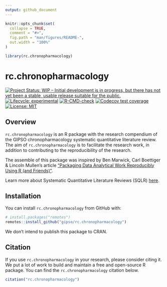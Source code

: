 ```yaml
---
output: github_document
---
```


<!-- README.md is generated from README.Rmd. Please edit that file -->

```r
knitr::opts_chunk$set(
  collapse = TRUE,
  comment = "#>",
  fig.path = "man/figures/README-",
  out.width = "100%"
)

library(rc.chronopharmacology)
```

# rc.chronopharmacology

<!-- badges: start -->
[![Project Status: WIP – Initial development is in progress, but there has not yet been a stable, usable release suitable for the public.](https://www.repostatus.org/badges/latest/wip.svg)](https://www.repostatus.org/#wip)
[![Lifecycle: experimental](https://img.shields.io/badge/lifecycle-experimental-orange.svg)](https://lifecycle.r-lib.org/articles/stages.html#experimental)
[![R-CMD-check](https://github.com/gipso/rc.chronopharmacology/workflows/R-CMD-check/badge.svg)](https://github.com/gipso/rc.chronopharmacology/actions)
[![Codecov test coverage](https://codecov.io/gh/gipso/rc.chronopharmacology/branch/main/graph/badge.svg)](https://codecov.io/gh/gipso/rc.chronopharmacology?branch=main)
[![License: MIT](https://img.shields.io/badge/license-MIT-green)](https://choosealicense.com/licenses/mit/)
<!-- badges: end -->

## Overview

`rc.chronopharmacology` is an R package with the research compendium of the GIPSO chronopharmacology systematic quantitative literature review. The aim of `rc.chronopharmacology` is to facilitate the research work, in addition to contributing to the reproducibility of the research.

The assemble of this package was inspired by Ben Marwick, Carl Boettiger & Lincoln Mullen's article ["Packaging Data Analytical Work Reproducibly Using R (and Friends)"](https://doi.org/10.1080/00031305.2017.1375986).

Learn more about Systematic Quantitative Literature Reviews (SQLR) [here](https://www.griffith.edu.au/griffith-sciences/school-environment-science/research/systematic-quantitative-literature-review).

## Installation

You can install `rc.chronopharmacology` from GitHub with:

``` r
# install.packages("remotes")
remotes::install_github("gipso/rc.chronopharmacology")
```

We don’t intend to publish this package to CRAN.

## Citation

If you use `rc.chronopharmacology` in your research, please consider citing it. We put a lot of work to build and maintain a free and open-source R package. You can find the `rc.chronopharmacology` citation below.

```r
citation("rc.chronopharmacology")
```
